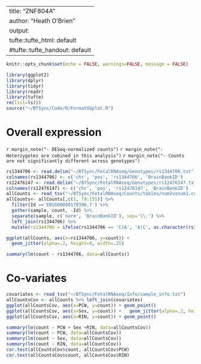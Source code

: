 
---
title: "ZNF804A"
author: "Heath O'Brien"
output:
  tufte::tufte_html: default
  #tufte::tufte_handout: default
---
<!-- see http://rstudio.github.io/tufte/ for info about tufte -->
```r
knitr::opts_chunk$set(echo = FALSE, warnings=FALSE, message = FALSE)

library(ggplot2)
library(dplyr)
library(tidyr)
library(readr)
library(tufte)
rm(list=ls())
source("~/BTSync/Code/R/FormatGGplot.R")
```

# Overall expression
`r margin_note("- DESeq-normalized counts")`
`r margin_note("- Heterzygotes are cobined in this analysis")`
`r margin_note("- Counts are not significantly different across genotypes")`

```r
rs1344706 <- read.delim("~/BTSync/FetalRNAseq/Genotypes/rs1344706.txt", header=FALSE)
colnames(rs1344706) <- c('chr', 'pos', 'rs1344706', 'BrainBankID')
rs12476147 <- read.delim("~/BTSync/FetalRNAseq/Genotypes/rs12476147.txt", header=FALSE)
colnames(rs12476147) <- c('chr', 'pos', 'rs12476147', 'BrainBankID')
allCounts <- read_tsv("~/BTSync/FetalRNAseq/Counts/tables/num2vsnum1.complete.txt")
allCounts<- allCounts[,c(1, 79:155)] %>%
  filter(Id =='ENSG00000170396.7') %>%
  gather(sample, count, -Id) %>%
  separate(sample, c('norm', 'BrainBankID'), sep='\\.') %>%
  left_join(rs1344706) %>%
  mutate(rs1344706 = ifelse(rs1344706 == 'C|A', 'A|C', as.character(rs1344706)))

ggplot(allCounts, aes(x=rs1344706, y=count)) +
  geom_jitter(alpha=.2, height=0, width=.25)

summary(lm(count ~ rs1344706, data=allCounts))
```


# Co-variates

```r
covariates <- read_tsv("~/BTSync/FetalRNAseq/Info/sample_info.txt")
allCountsCov <- allCounts %>% left_join(covariates) 
ggplot(allCountsCov, aes(x=PCW, y=count)) + geom_point()
ggplot(allCountsCov, aes(x=Sex, y=count)) +   geom_jitter(alpha=.2, height=0, width=.25)
ggplot(allCountsCov, aes(x=RIN, y=count)) + geom_point()

summary(lm(count ~ PCW + Sex +RIN, data=allCountsCov))
summary(lm(count ~ PCW, data=allCountsCov))
summary(lm(count ~ Sex, data=allCountsCov))
summary(lm(count ~ RIN, data=allCountsCov))
cor.test(allCountsCov$count, allCountsCov$PCW)
cor.test(allCountsCov$count, allCountsCov$RIN)
```
